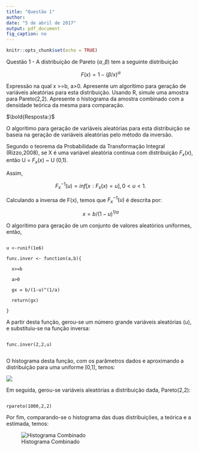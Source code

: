 ---
title: "Questão 1"
author: 
date: "5 de abril de 2017"
output: pdf_document
fig_caption: no
---

```{r setup, include=FALSE}
knitr::opts_chunk$set(echo = TRUE)
```




Questão 1 - A distribuição de Pareto ($\alpha,\beta$) tem a seguinte distribuição



$$ F(x) = 1-(\beta /x)^\alpha $$

Expressão na qual x >=b, a>0. Apresente um algorítimo para geração de variáveis aleatórias para esta distribuição. Usando R, simule uma amostra para Pareto(2,2). Apresente o histograma da amostra combinado com a densidade teórica da mesma para comparação.



$\bold{Resposta:}$


O algorítimo para geração de variáveis aleatórias para esta distribuição se baseia na geração de variáveis aleatórias pelo método da inversão.

Segundo o teorema da Probabilidade da Transformação Integral (Rizzo,2008), se X é uma variável aleatória continua com distribuição $F_x (x)$, então U = $F_x (x)$ ~ U (0,1).

Assim, 

$$F_x^{-1}(u)= inf [x : F_x (x)=u] , 0<u<1.$$


Calculando a inversa de F(x), temos que $F_x^{-1}(u)$ é descrita por:

$$x =b/(1-u)^{1/a}$$ 


O algorítimo para geração de um conjunto de valores aleatórios uniformes, então,

````(r)

u <-runif(1e6)

func.inver <- function(a,b){
  
  x>=b
  
  a>0
  
  gx = b/(1-u)^(1/a)
  
  return(gx)
  
}

````

A partir desta função, gerou-se um número grande variáveis aleatórias (u), e substituiu-se na função inversa:

```(r)

func.inver(2,2,u)


````


O histograma desta função, com os parâmetros dados e aproximando a distribuição para uma uniforme [0,1], temos:



![](hist_func_inver.jpeg)


Em seguida, gerou-se variáveis aleatórias a distribuição dada, Pareto(2,2):

````(r)

rpareto(1000,2,2)

````


Por fim, comparando-se o histograma das duas distribuições, a teórica e a estimada, temos:


![Histograma Combinado](hist_comb.jpeg)











  